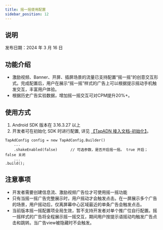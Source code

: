 ```yaml
---
title: 摇一摇使用配置
sidebar_position: 12
---
```



## 说明

发布日期：2024 年 3 月 16 日

## 功能介绍
- 激励视频、Banner、开屏、插屏场景的流量已支持配置“摇一摇”的创意交互形式。完成配置后，用户在展示“摇一摇”样式的广告上可以根据提示摇动手机触发交互，丰富用户体验。
- 根据历史广告实验数据，增加摇一摇交互可对CPM提升20%+。

## 使用方式
1. Android SDK 版本在 3.16.3.27 以上
2. 开发者可在初始化 SDK 时进行配置, 详见
[【TapADN 接入文档-初始化】](/sdk/tap-adn/tds-tapad/#%E5%88%9D%E5%A7%8B%E5%8C%96 "【TapADN 接入文档-初始化】")。


```
TapAdConfig config = new TapAdConfig.Builder()
    ...
    .shakeEnabled(false)      // 可选参数，是否开启摇一摇。 true 开启；false 关闭
    ...
.build();
```

## 注意事项
- 开发者需要创建信息流、激励视频广告位才可使用摇一摇功能
- 只有当摇一摇广告完整展示时，用户摇动才会触发点击。在一屏展示多个广告的场景，用户摇动后，仅离屏幕中心区域最近的单条广告会触发点击。
- 当前版本摇一摇配置项全局生效，暂不支持开发者对单个推广位自行配置。摇一摇样式的广告将全程展示摇一摇交互，期间用户按提示语摇动均触发广告点击和跳转。当广告view被隐藏时不会触发。

